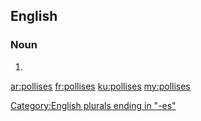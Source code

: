 ==English==

===Noun===
{{head|en|noun plural form}}

# {{plural of|pollis|lang=en}}

[[Category:English plurals ending in "-es"]]

[[ar:pollises]]
[[fr:pollises]]
[[ku:pollises]]
[[my:pollises]]